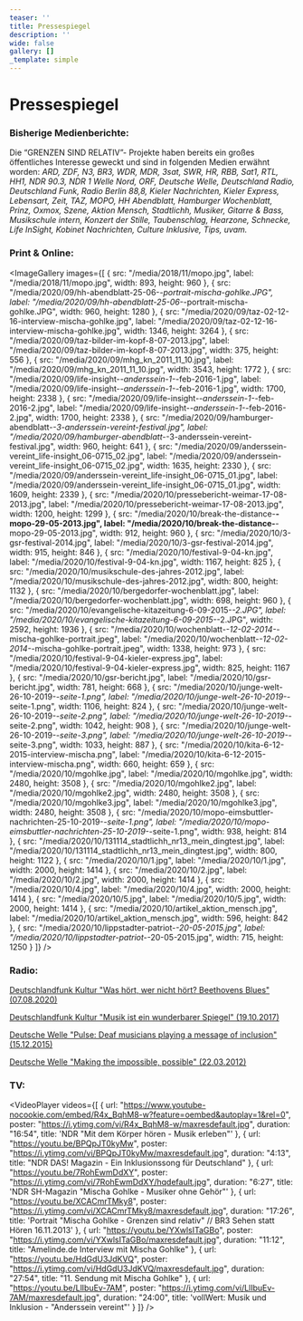 ```yaml
---
teaser: ''
title: Pressespiegel
description: ''
wide: false
gallery: []
_template: simple
---
```


# Pressespiegel

### Bisherige Medienberichte:

Die “GRENZEN SIND RELATIV”- Projekte haben bereits ein großes öffentliches Interesse geweckt und sind in folgenden Medien erwähnt worden: *ARD, ZDF, N3, BR3, WDR, MDR, 3sat, SWR, HR, RBB, Sat1, RTL, HH1, NDR 90.3, NDR 1 Welle Nord, ORF, Deutsche Welle, Deutschland Radio, Deutschland Funk, Radio Berlin 88,8, Kieler Nachrichten, Kieler Express, Lebensart, Zeit, TAZ, MOPO, HH Abendblatt, Hamburger Wochenblatt, Prinz, Oxmox, Szene, Aktion Mensch, Stadtlichh, Musiker, Gitarre & Bass, Musikschule intern, Konzert der Stille, Taubenschlag, Hearzone, Schnecke, Life InSight, Kobinet Nachrichten, Culture Inklusive, Tips, uvam.*

### Print & Online:

<ImageGallery
  images={[
    {
      src: "/media/2018/11/mopo.jpg",
      label: "/media/2018/11/mopo.jpg",
      width: 893,
      height: 960
    },
    {
      src: "/media/2020/09/hh-abendblatt-25-06-_-portrait-mischa-gohlke.JPG",
      label: "/media/2020/09/hh-abendblatt-25-06-_-portrait-mischa-gohlke.JPG",
      width: 960,
      height: 1280
    },
    {
      src: "/media/2020/09/taz-02-12-16-interview-mischa-gohlke.jpg",
      label: "/media/2020/09/taz-02-12-16-interview-mischa-gohlke.jpg",
      width: 1346,
      height: 3264
    },
    {
      src: "/media/2020/09/taz-bilder-im-kopf-8-07-2013.jpg",
      label: "/media/2020/09/taz-bilder-im-kopf-8-07-2013.jpg",
      width: 375,
      height: 556
    },
    {
      src: "/media/2020/09/mhg_kn_2011_11_10.jpg",
      label: "/media/2020/09/mhg_kn_2011_11_10.jpg",
      width: 3543,
      height: 1772
    },
    {
      src: "/media/2020/09/life-insight-_-anderssein-1-_-feb-2016-1.jpg",
      label: "/media/2020/09/life-insight-_-anderssein-1-_-feb-2016-1.jpg",
      width: 1700,
      height: 2338
    },
    {
      src: "/media/2020/09/life-insight-_-anderssein-1-_-feb-2016-2.jpg",
      label: "/media/2020/09/life-insight-_-anderssein-1-_-feb-2016-2.jpg",
      width: 1700,
      height: 2338
    },
    {
      src: "/media/2020/09/hamburger-abendblatt-_-3-anderssein-vereint-festival.jpg",
      label:
        "/media/2020/09/hamburger-abendblatt-_-3-anderssein-vereint-festival.jpg",
      width: 960,
      height: 641
    },
    {
      src: "/media/2020/09/anderssein-vereint_life-insight_06-0715_02.jpg",
      label: "/media/2020/09/anderssein-vereint_life-insight_06-0715_02.jpg",
      width: 1635,
      height: 2330
    },
    {
      src: "/media/2020/09/anderssein-vereint_life-insight_06-0715_01.jpg",
      label: "/media/2020/09/anderssein-vereint_life-insight_06-0715_01.jpg",
      width: 1609,
      height: 2339
    },
    {
      src: "/media/2020/10/pressebericht-weimar-17-08-2013.jpg",
      label: "/media/2020/10/pressebericht-weimar-17-08-2013.jpg",
      width: 1200,
      height: 1299
    },
    {
      src: "/media/2020/10/break-the-distance-__-mopo-29-05-2013.jpg",
      label: "/media/2020/10/break-the-distance-__-mopo-29-05-2013.jpg",
      width: 912,
      height: 960
    },
    {
      src: "/media/2020/10/3-gsr-festival-2014.jpg",
      label: "/media/2020/10/3-gsr-festival-2014.jpg",
      width: 915,
      height: 846
    },
    {
      src: "/media/2020/10/festival-9-04-kn.jpg",
      label: "/media/2020/10/festival-9-04-kn.jpg",
      width: 1167,
      height: 825
    },
    {
      src: "/media/2020/10/musikschule-des-jahres-2012.jpg",
      label: "/media/2020/10/musikschule-des-jahres-2012.jpg",
      width: 800,
      height: 1132
    },
    {
      src: "/media/2020/10/bergedorfer-wochenblatt.jpg",
      label: "/media/2020/10/bergedorfer-wochenblatt.jpg",
      width: 698,
      height: 960
    },
    {
      src: "/media/2020/10/evangelische-kitazeitung-6-09-2015-_-2.JPG",
      label: "/media/2020/10/evangelische-kitazeitung-6-09-2015-_-2.JPG",
      width: 2592,
      height: 1936
    },
    {
      src: "/media/2020/10/wochenblatt-_-12-02-2014-_-mischa-gohlke-portrait.jpeg",
      label:
        "/media/2020/10/wochenblatt-_-12-02-2014-_-mischa-gohlke-portrait.jpeg",
      width: 1338,
      height: 973
    },
    {
      src: "/media/2020/10/festival-9-04-kieler-express.jpg",
      label: "/media/2020/10/festival-9-04-kieler-express.jpg",
      width: 825,
      height: 1167
    },
    {
      src: "/media/2020/10/gsr-bericht.jpg",
      label: "/media/2020/10/gsr-bericht.jpg",
      width: 781,
      height: 668
    },
    {
      src: "/media/2020/10/junge-welt-26-10-2019-_-seite-1.png",
      label: "/media/2020/10/junge-welt-26-10-2019-_-seite-1.png",
      width: 1106,
      height: 824
    },
    {
      src: "/media/2020/10/junge-welt-26-10-2019-_-seite-2.png",
      label: "/media/2020/10/junge-welt-26-10-2019-_-seite-2.png",
      width: 1042,
      height: 908
    },
    {
      src: "/media/2020/10/junge-welt-26-10-2019-_-seite-3.png",
      label: "/media/2020/10/junge-welt-26-10-2019-_-seite-3.png",
      width: 1033,
      height: 887
    },
    {
      src: "/media/2020/10/kita-6-12-2015-interview-mischa.png",
      label: "/media/2020/10/kita-6-12-2015-interview-mischa.png",
      width: 660,
      height: 659
    },
    {
      src: "/media/2020/10/mgohlke.jpg",
      label: "/media/2020/10/mgohlke.jpg",
      width: 2480,
      height: 3508
    },
    {
      src: "/media/2020/10/mgohlke2.jpg",
      label: "/media/2020/10/mgohlke2.jpg",
      width: 2480,
      height: 3508
    },
    {
      src: "/media/2020/10/mgohlke3.jpg",
      label: "/media/2020/10/mgohlke3.jpg",
      width: 2480,
      height: 3508
    },
    {
      src: "/media/2020/10/mopo-eimsbuttler-nachrichten-25-10-2019-_-seite-1.png",
      label:
        "/media/2020/10/mopo-eimsbuttler-nachrichten-25-10-2019-_-seite-1.png",
      width: 938,
      height: 814
    },
    {
      src: "/media/2020/10/131114_stadtlichh_nr13_mein_dingtest.jpg",
      label: "/media/2020/10/131114_stadtlichh_nr13_mein_dingtest.jpg",
      width: 800,
      height: 1122
    },
    {
      src: "/media/2020/10/1.jpg",
      label: "/media/2020/10/1.jpg",
      width: 2000,
      height: 1414
    },
    {
      src: "/media/2020/10/2.jpg",
      label: "/media/2020/10/2.jpg",
      width: 2000,
      height: 1414
    },
    {
      src: "/media/2020/10/4.jpg",
      label: "/media/2020/10/4.jpg",
      width: 2000,
      height: 1414
    },
    {
      src: "/media/2020/10/5.jpg",
      label: "/media/2020/10/5.jpg",
      width: 2000,
      height: 1414
    },
    {
      src: "/media/2020/10/artikel_aktion_mensch.jpg",
      label: "/media/2020/10/artikel_aktion_mensch.jpg",
      width: 596,
      height: 842
    },
    {
      src: "/media/2020/10/lippstadter-patriot-_-20-05-2015.jpg",
      label: "/media/2020/10/lippstadter-patriot-_-20-05-2015.jpg",
      width: 715,
      height: 1250
    }
  ]}
/>

### Radio:

[Deutschlandfunk Kultur "Was hört, wer nicht hört? Beethovens Blues" (07.08.2020)](https://www.deutschlandfunkkultur.de/was-hoert-wer-nichts-hoert-beethovens-blues.3720.de.html?dram\:article_id=480263)

[Deutschlandfunk Kultur "Musik ist ein wunderbarer Spiegel" (19.10.2017)](https://www.deutschlandfunkkultur.de/musikunterricht-fuer-gehoerlose-musik-ist-ein-wunderbarer.2177.de.html?dram\:article_id=398602)

[Deutsche Welle "Pulse: Deaf musicians playing a message of inclusion" (15.12.2015)](https://www.dw.com/en/pulse-deaf-musicians-playing-a-message-of-inclusion/av-18919280)

[Deutsche Welle "Making the impossible, possible" (22.03.2012)](https://www.dw.com/en/making-the-impossible-possible/a-15828093)

### TV:

<VideoPlayer
  videos={[
    {
      url: "https://www.youtube-nocookie.com/embed/R4x_BqhM8-w?feature=oembed&autoplay=1&rel=0",
      poster: "https://i.ytimg.com/vi/R4x_BqhM8-w/maxresdefault.jpg",
      duration: "16:54",
      title: 'NDR "Mit dem Körper hören - Musik erleben"'
    },
    {
      url: "https://youtu.be/BPQpJT0kyMw",
      poster: "https://i.ytimg.com/vi/BPQpJT0kyMw/maxresdefault.jpg",
      duration: "4:13",
      title: "NDR DAS! Magazin - Ein Inklusionssong für Deutschland"
    },
    {
      url: "https://youtu.be/7RohEwmDdXY",
      poster: "https://i.ytimg.com/vi/7RohEwmDdXY/hqdefault.jpg",
      duration: "6:27",
      title: 'NDR SH-Magazin "Mischa Gohlke - Musiker ohne Gehör"'
    },
    {
      url: "https://youtu.be/XCACmrTMky8",
      poster: "https://i.ytimg.com/vi/XCACmrTMky8/maxresdefault.jpg",
      duration: "17:26",
      title:
        'Portrait "Mischa Gohlke - Grenzen sind relativ" // BR3 Sehen statt Hören 16.11.2013'
    },
    {
      url: "https://youtu.be/YXwlsITaGBo",
      poster: "https://i.ytimg.com/vi/YXwlsITaGBo/maxresdefault.jpg",
      duration: "11:12",
      title: "Amelinde.de Interview mit Mischa Gohlke"
    },
    {
      url: "https://youtu.be/HdGdU3JdKVQ",
      poster: "https://i.ytimg.com/vi/HdGdU3JdKVQ/maxresdefault.jpg",
      duration: "27:54",
      title: "11. Sendung mit Mischa Gohlke"
    },
    {
      url: "https://youtu.be/LlIbuEv-7AM",
      poster: "https://i.ytimg.com/vi/LlIbuEv-7AM/maxresdefault.jpg",
      duration: "24:00",
      title: 'vollWert: Musik und Inklusion - "Anderssein vereint"'
    }
  ]}
/>

